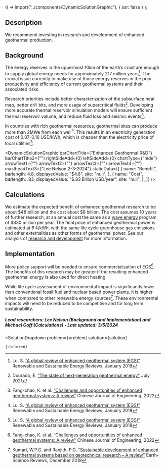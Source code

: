 
  () => import("../components/DynamicSolutionGraphic"),
  { ssr: false }
);


## Description
We recommend investing in research and development of enhanced geothermal production.

## Background
The energy reserves in the uppermost 10km of the earth’s crust are enough to supply global energy needs for approximately 217 million years[^”1”]. The crucial issue currently to make use of those energy reserves in the poor productivity and efficiency of current geothermal systems and their associated risks.

Research priorities include better characterization of the subsurface heat map, better drill bits, and more usage of supercritical fluids[^”2”]. Developing more accurate thermal reservoir simulation models will ensure sufficient thermal reservoir volume, and reduce fluid loss and seismic events[^”3”].

In countries with rich geothermal resources, geothermal sites can produce more than 2MWe from each well[^”1”]. This results in an electricity generation cost of 0.07-0.10 USD/kWh, which is cheaper than the electricity price of local utilities[^”1”].

<DynamicSolutionGraphic
  barChartTitle={"Enhanced Geothermal R&D"}
  barChartTitle2={""}
  rightSideAdd={0}
  leftSideAdd={0}
  chartType={"hide"}
  arrowText1={""}
  arrowText2={""}
  arrowText3={""}
  arrowText4={""}
  mastheadText3={"Lee Nelson 2-3-2024"}
 staticData={[
    {
     name: "Benefit",
      barlength: 4.8,
      displayedValue: "$4.8",
      site: "null",
    },
    {
      name: "Cost",
      barlength: .83,
      displayedValue: "$.83 Billion USD/year",
      site: "null",
    },
  ]}
/>

## Calculations
We estimate the expected benefit of enhanced geothermal research to be about $48 billion and the cost about $8 billion. The cost assumes 10 years of further research, at an annual cost the same as a [wave energy](https://www.urbancruiseship.org/energy/energy_production/mhk) program of $830 million per year. The final price of enhanced geothermal power is estimated at 6 ¢/kWh, with the same life cycle greenhouse gas emissions and other externalities as other forms of geothermal power. See our analysis of [research and development](https://www.urbancruiseship.org/energy/energy_socioeconomics/rd) for more information.

## Implementation
More policy support will be needed to ensure commercialization of EGS[^”3”]. The benefits of this research may be greater if the resulting enhanced geothermal energy is also used for direct heating.

While life cycle assessment of environmental impact is significantly lower than conventional fossil fuel and nuclear based power plants, it is higher when compared to other renewable energy sources[^”4”]. These environmental impacts will need to be reduced to be competitive and for long term sustainability.

##### Lead researchers: Lee Nelson (Background and Implementation) and Michael Goff (Calculations) - Last updated: 3/5/2024

[^”1”]: Lu, S. [“A global review of enhanced geothermal system (EGS)”](https://doi.org/10.1016/j.rser.2017.06.097) Renewable and Sustainable Energy Reviews, January 2018

[^”2”]: Dourado, E. ["The state of next-generation geothermal energy"](https://elidourado.com/blog/geothermal/) July 2021

[^”3”]: Fang-chao, K. et al. [“Challenges and opportunities of enhanced geothermal systems: A review”](https://doi.org/10.13374/j.issn2095-9389.2022.04.07.004) Chinese Journal of Engineering, 2022

[^”4”]: Kumari, W.P.G. and Ranjith, P.G. [“Sustainable development of enhanced geothermal systems based on geotechnical research – A review”](https://doi.org/10.1016/j.earscirev.2019.102955) Earth-Science Reviews, December 2019
 


  <SolutionDropdown 
    problem={problem} 
    solution={solution}
  >
    {children}
  </SolutionDropdown>
